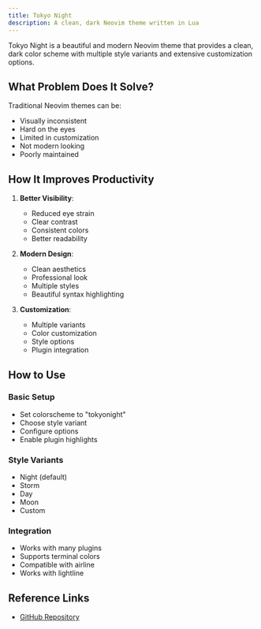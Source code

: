 ```yaml
---
title: Tokyo Night
description: A clean, dark Neovim theme written in Lua
---
```


Tokyo Night is a beautiful and modern Neovim theme that provides a clean, dark color scheme with multiple style variants and extensive customization options.

## What Problem Does It Solve?

Traditional Neovim themes can be:

- Visually inconsistent
- Hard on the eyes
- Limited in customization
- Not modern looking
- Poorly maintained

## How It Improves Productivity

1. **Better Visibility**:

   - Reduced eye strain
   - Clear contrast
   - Consistent colors
   - Better readability

2. **Modern Design**:

   - Clean aesthetics
   - Professional look
   - Multiple styles
   - Beautiful syntax highlighting

3. **Customization**:
   - Multiple variants
   - Color customization
   - Style options
   - Plugin integration

## How to Use

### Basic Setup

- Set colorscheme to "tokyonight"
- Choose style variant
- Configure options
- Enable plugin highlights

### Style Variants

- Night (default)
- Storm
- Day
- Moon
- Custom

### Integration

- Works with many plugins
- Supports terminal colors
- Compatible with airline
- Works with lightline

## Reference Links

- [GitHub Repository](https://github.com/folke/tokyonight.nvim)
